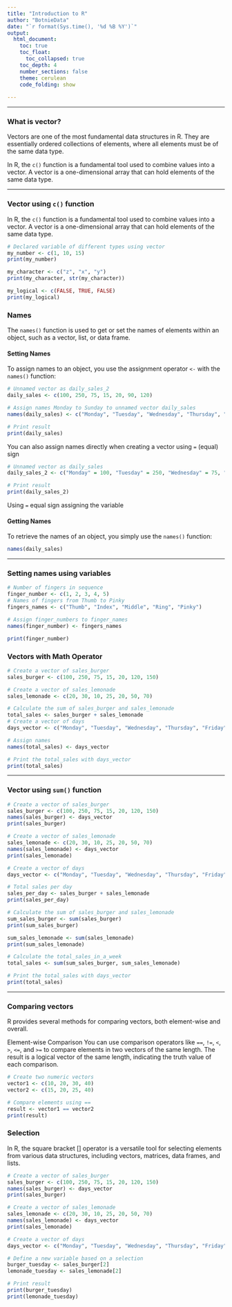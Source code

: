 ```yaml
---
title: "Introduction to R"
author: "BotnieData"
date: "`r format(Sys.time(), '%d %B %Y')`"
output: 
  html_document:
    toc: true
    toc_float:
      toc_collapsed: true
    toc_depth: 4
    number_sections: false
    theme: cerulean
    code_folding: show
    
---
```


---

### What is vector?
Vectors are one of the most fundamental data structures in R.
They are essentially ordered collections of elements, where all elements must be of the same data type.<br>

In R, the `c()` function is a fundamental tool used to combine values into a vector. A vector is a one-dimensional array that can hold elements of the same data type.

---

### Vector using `c()` function
In R, the `c()` function is a fundamental tool used to combine values into a vector. A vector is a one-dimensional array that can hold elements of the same data type.

```r
# Declared variable of different types using vector
my_number <- c(1, 10, 15)
print(my_number)

my_character <- c("z", "x", "y")
print(my_character, str(my_character))

my_logical <- c(FALSE, TRUE, FALSE)
print(my_logical)
```

### Names
The `names()` function is used to get or set the names of elements within an object, such as a vector, list, or data frame.

#### Setting Names
To assign names to an object, you use the assignment operator `<-` with the `names()` function:

```r
# Unnamed vector as daily_sales_2
daily_sales <- c(100, 250, 75, 15, 20, 90, 120)

# Assign names Monday to Sunday to unnamed vector daily_sales
names(daily_sales) <- c("Monday", "Tuesday", "Wednesday", "Thursday", "Friday", "Saturday", "Sunday")

# Print result
print(daily_sales)
```
You can also assign names directly when creating a vector using `=` (equal) sign
```r

# Unnamed vector as daily_sales
daily_sales_2 <- c("Monday" = 100, "Tuesday" = 250, "Wednesday" = 75, "Thursday" = 15, "Friday" = 20, "Saturday" = 90, "Sunday" = 120)

# Print result
print(daily_sales_2)

```
Using `=` equal sign assigning the variable


#### Getting Names
To retrieve the names of an object, you simply use the `names()` function:

```r
names(daily_sales)
```

---

### Setting names using variables
```r
# Number of fingers in sequence
finger_number <- c(1, 2, 3, 4, 5)
# Names of fingers from Thumb to Pinky
fingers_names <- c("Thumb", "Index", "Middle", "Ring", "Pinky")

# Assign finger_numbers to finger_names
names(finger_number) <- fingers_names

print(finger_number)
```

### Vectors with Math Operator
```r
# Create a vector of sales_burger
sales_burger <- c(100, 250, 75, 15, 20, 120, 150)

# Create a vector of sales_lemonade
sales_lemonade <- c(20, 30, 10, 25, 20, 50, 70)

# Calculate the sum of sales_burger and sales_lemonade
total_sales <- sales_burger + sales_lemonade
# Create a vector of days
days_vector <- c("Monday", "Tuesday", "Wednesday", "Thursday", "Friday", "Saturday", "Sunday")

# Assign names
names(total_sales) <- days_vector

# Print the total_sales with days_vector
print(total_sales)

```

---

### Vector using `sum()` function
```r
# Create a vector of sales_burger
sales_burger <- c(100, 250, 75, 15, 20, 120, 150)
names(sales_burger) <- days_vector
print(sales_burger)

# Create a vector of sales_lemonade
sales_lemonade <- c(20, 30, 10, 25, 20, 50, 70)
names(sales_lemonade) <- days_vector
print(sales_lemonade)

# Create a vector of days
days_vector <- c("Monday", "Tuesday", "Wednesday", "Thursday", "Friday", "Saturday", "Sunday")

# Total sales per day
sales_per_day <- sales_burger + sales_lemonade
print(sales_per_day)

# Calculate the sum of sales_burger and sales_lemonade
sum_sales_burger <- sum(sales_burger)
print(sum_sales_burger)

sum_sales_lemonade <- sum(sales_lemonade)
print(sum_sales_lemonade)

# Calculate the total_sales_in_a_week
total_sales <- sum(sum_sales_burger, sum_sales_lemonade)

# Print the total_sales with days_vector
print(total_sales)
```

---

### Comparing vectors
R provides several methods for comparing vectors, both element-wise and overall.

Element-wise Comparison
You can use comparison operators like `==`, `!=`, `<`, `>`, `<=`, and `>=` to compare elements in two vectors of the same length. The result is a logical vector of the same length, indicating the truth value of each comparison.

```r
# Create two numeric vectors
vector1 <- c(10, 20, 30, 40)
vector2 <- c(15, 20, 25, 40)

# Compare elements using ==
result <- vector1 == vector2
print(result)
```

### Selection
In R, the square bracket [] operator is a versatile tool for selecting elements from various data structures, including vectors, matrices, data frames, and lists.
```r
# Create a vector of sales_burger
sales_burger <- c(100, 250, 75, 15, 20, 120, 150)
names(sales_burger) <- days_vector
print(sales_burger)

# Create a vector of sales_lemonade
sales_lemonade <- c(20, 30, 10, 25, 20, 50, 70)
names(sales_lemonade) <- days_vector
print(sales_lemonade)

# Create a vector of days
days_vector <- c("Monday", "Tuesday", "Wednesday", "Thursday", "Friday", "Saturday", "Sunday")

# Define a new variable based on a selection
burger_tuesday <- sales_burger[2]
lemonade_tuesday <- sales_lemonade[2]

# Print result
print(burger_tuesday)
print(lemonade_tuesday)

```


